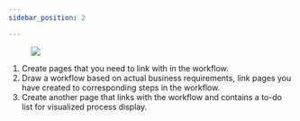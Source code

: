 ```yaml
---
sidebar_position: 2

---
```



<div>
<figure class="fignone" id="operation_process__fig_uwn_kqp_q5b">
                            <img id="operation_process__image_ngb_lqp_q5b" src="https://wordpressfreezonex.oss-accelerate.aliyuncs.com/workflow/1.png" />
                        </figure>
                        <ol id="operation_process__ol_adm_lqp_q5b">
                            <li>Create pages that you need to link with in the workflow.</li>
                            <li>Draw a workflow based on actual business requirements, link pages you have created
                                to corresponding steps in the workflow.</li>
                            <li>Create another page that links with the workflow and contains a to-do list for
                                visualized process display.</li>
                        </ol>
                    </div>

